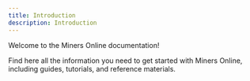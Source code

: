 ```yaml
---
title: Introduction
description: Introduction
---
```


Welcome to the Miners Online documentation!

Find here all the information you need to get started with Miners Online, including guides, tutorials, and reference materials.

<Cards>
  <Card title="Blog" href="/blog" />
  <Card title="FAQ" href="/docs/faq" />
  <Card title="Rules" href="/docs/rules" />
</Cards>
